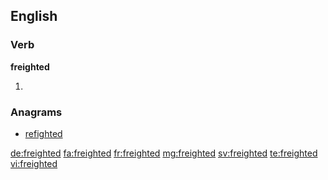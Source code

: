 ==English==

===Verb===
'''freighted'''

# {{en-past of|freight}}

===Anagrams===
* [[refighted#English|refighted]]

[[de:freighted]]
[[fa:freighted]]
[[fr:freighted]]
[[mg:freighted]]
[[sv:freighted]]
[[te:freighted]]
[[vi:freighted]]